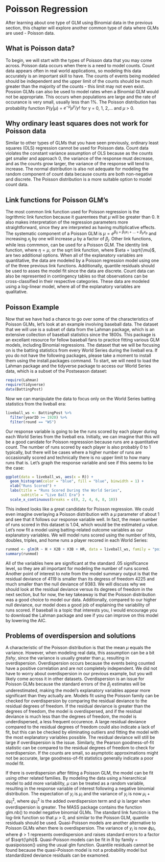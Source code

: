# Poisson Regression

After learning about one type of GLM using Binomial data in the previous section, this chapter will explore another common type of data where GLMs are used - Poisson data.

## What is Poisson data?

To begin, we will start with the types of Poisson data that you may come across. Poisson data occurs when there is a need to model counts. Count data appears often in real world applications, so modeling this data accurately is an important skill to have. The counts of events being modeled should be independent and the upper limit of the counts should be much greater than the majority of the counts - this limit may not even exist. Possion GLMs can also be used to model rates when a Binomial GLM would not be appropriate. This occurs when populations are large and the rate of occurance is very small, usually less than 1%. The Poisson distribution has probability function P(y|$\mu$) = $e^{-\mu}\mu^y/y!$ for y = 0, 1, 2,... and $\mu$ > 0.

## Why ordinary least squares does not work for Poisson data

Similar to other types of GLMs that you have seen previously, ordinary least squares (OLS) regression cannot be used for Poisson data. Count data violates the constant variance assumption of OLS because as the counts get smaller and approach 0, the variance of the response must decrease, and as the counts grow larger, the variance of the response will tend to increase. The normal distribution is also not adequate for modeling the random component of count data because counts are both non-negative and discrete. The Poisson distribution is a more suitable option to model count data.

## Link functions for Poisson GLM's

The most common link function used for Poisson regression is the logrithmic link function because it guarentees that $\mu$ will be greater than 0. It also makes interpretation of the regression parameters more straightforward, since they are interpreted as having multiplicative effects. The systematic component of a Poisson GLM is $\mu = e^{\beta_0 + \beta_1x_1 + ... + \beta_px_p}$ and increasing $x_j$ by one will increase $\mu$ by a factor of $\beta_j$. Other link functions, while less commmon, can be used for a Poisson GLM. The identity link function, where $\eta = \mu$, or the sqrt link function, where $\eta = \sqrt{\mu}$, are two additional options. When all of the explanatory variables are quantitative, the data are modeled by a Poisson regression model using one of the three previous link functions. Additionally, quantile residuals should be used to asses the model fit since the data are discrete. Count data can also be represented in contingency tables so that observations can be cross-classified in their respective categories. These data are modeled using a log-linear model, where all of the explanatory variables are qualitative.

## Poisson Example

<!-- ![](bsb.jpg) --> 

Now that we have had a chance to go over some of the characteristics of Poisson GLMs, let's look at an example involving baseball data. The dataset that we will use is a subset of data from the Lahman package, which is an extensive collection of baseball statistics since the 1800s. This package is an excellant resource for fellow baseball fans to practice fitting various GLM models, including Binomial regressions. The dataset that we will be focusing on is the batting statistics from every World Series during the liveball era. If you do not have the following packages, please take a moment to install them  using the install.packages command. To start, we will need to load the Lahman package and the tidyverse package to access our World Series data, which is a subset of the Postseason dataset:

```r
require(Lahman)
require(tidyverse)
data(BattingPost)
```

Now we can manipulate the data to focus only on the World Series batting statistics from the liveball era:

```r
liveball_ws <- BattingPost %>%
  filter(yearID >= 1920) %>%
  filter(round == "WS")
```

Our response variable is going to be the runs scored by each player during each World Series from the liveball era. Initially, we can imagine that this will be a good canidate for Poisson regresssion because runs are a quantitative count. The number of runs scored by each player is also probably 0 to 1 typically, but there will be cases where a higher number of runs are occasionally scored and technically there is no upper limit to how many runs that is. Let's graph the response variable and see if this seems to be the case:

```r
ggplot(data = liveball_ws, aes(x = R)) +
  geom_histogram(color = "blue", fill = "blue", binwidth = 1) +
  xlab("Runs Scored") +
  labs(title = "Runs Scored During the World Series", 
       subtitle = "Live Ball Era") +
  scale_x_continuous(breaks = c(0, 2, 4, 6, 8, 10)) 
```

This indeed looks like a great candidate for Poisson regression. We could even imagine overlaying a Poisson distribution with a $\mu$ parameter of about 1 and see that it follows our response variable well. In fact, the mean number of runs scored in this dataset is 1.04, which would be the estimated $\mu$ value. Let's now fit a model using batting-related outcome variables as our explanatory variables. We will model runs scored using the number of hits, doubles, triples, and home runs a player recored in each World Series:

```r
runmod <- glm(R ~ H + X2B + X3B + HR, data = liveball_ws, family = "poisson")
summary(runmod)
```

All of the variables here are significant at the standard .05 significance level, so they are all important for modeling the number of runs scored. Another point of interest to note from the model summary output is that the residual deviance of 4119 is smaller than its degress of freedom 4225 and much smaller than the null deviance of 9383. We will discuss why we should look at the residual deviance versus its degrees of freedom in the next section, but for now, the key takeaway is that the Poisson distribution was a good choice to model our data. Additionally, compared to our higher null deviance, our model does a good job of explaining the variability of runs scored. If baseball is a topic that interests you, I would encourage you to download the Lahman package and see if you can improve on this model by lowering the AIC.

## Problems of overdispersion and solutions

A characteristic of the Poisson distribution is that the mean $\mu$ equals the variance. However, when modeling real data, this assumption can be a bit ${fishy}$, since the variance is usually greater than $\mu$, resulting in overdispersion. Overdispersion occurs because the events being counted have a positive correlation and are not completely independent. We did not have to worry about overdispersion in our previous example, but you will likely come across it in other datasets. Overdispersion is an issue for Poisson GLMs because the standard errors of the $\beta_j$ estimates will be underestimated, making the model's explanatory variables appear more significant than they actually are. Models fit using the Poisson family can be checked for overdispersion by comparing the residual deviance to the residual degrees of freedom. If the residual deviance is greater than the degrees of freedom, the model is overdispersed, and if the residual deviance is much less than the degrees of freedom, the model is underdispersed, a less frequent occurence. A large residual deviance compared to the residual degrees of freedom could also indicate a lack of fit, but this can be checked by eliminating outliers and fitting the model with the most explanatory variables possible. The residual deviance will still be large if overdispersion is the issue. Similarly, the Pearson goodness-of-fit statistic can be compared to the residual degrees of freedom to check for overdispersion. If the counts are small, so asymptotic approximations might not be accurate, large goodness-of-fit statistics generally indicate a poor model fit. 

If there is overdispersion after fitting a Poisson GLM, the model can be fit using other related families. By modeling the data using a hierarchical model to add more variability, $\mu$ can be treated as a random variable, resulting in the response variable of interest following a negative binomial distribution. The expectation of $y_i$ is $\mu_i$ and the variance of $y_i$ is now $\mu_i + \psi\mu_i^2$, where $\psi\mu_i^2$ is the added overdispersion term and $\psi$ is larger when overdispersion is greater. The MASS package contains the function glm.nb() to model negative binomial GLMs. The standard link function is the log-link function so that $\mu$ > 0, and similar to the Poisson GLM, quantile residuals should be used. Quasi-Poisson models are another alternative to Poisson GLMs when there is overdispersion. The variance of $y_i$ is now $\phi\mu_i$, where $\phi$ > 1 represents overdispersion and raises standard errors to a factor of $\sqrt{\phi}$. Quasi-Poisson models can be fit in R by family = quasipoisson() using the usual glm function. Quantile residuals cannot be found because the quasi-Poisson model is not a probability model but standardized deviance residuals can be examoned.
